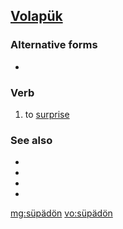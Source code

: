 ==[[Volapük]]==

===Alternative forms===
* {{l|vo|suypaydoyn}}

===Verb===
{{infl|vo|verb}}

# to [[surprise]]

===See also===
* {{l|vo|benosuypot}}
* {{l|vo|benosüpot}}
* {{l|vo|suypayd}}
* {{l|vo|süpäd}}

[[mg:süpädön]]
[[vo:süpädön]]
